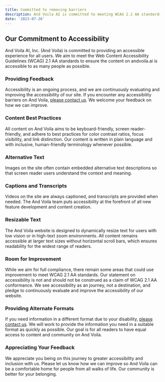 ```yaml
---
title: Committed to removing barriers
description: And Voila AI is committed to meeting WCAG 2.1 AA standards for accessibility and continuously improving to ensure our website is inclusive and usable for everyone. Contact us if you encounter barriers.
date: '2023-07-26'
---
```


## Our Commitment to Accessibility

And Voila AI, Inc. (And Voila) is committed to providing an accessible experience for all users. We aim to meet the Web Content Accessibility Guidelines (WCAG) 2.1 AA standards to ensure the content on andvoila.ai is accessible to as many people as possible.

### Providing Feedback

Accessibility is an ongoing process, and we are continuously evaluating and improving the accessibility of our site. If you encounter any accessibility barriers on And Voila, [please contact us](/contact). We welcome your feedback on how we can improve.

### Content Best Practices

All content on And Voila aims to be keyboard-friendly, screen reader-friendly, and adhere to best practices for color contrast ratios, focus visibility, and link distinction. Our content is written in plain language and with inclusive, human-friendly terminology whenever possible.

### Alternative Text

Images on the site often contain embedded alternative text descriptions so that screen reader users understand the context and meaning.

### Captions and Transcripts

Videos on the site are always captioned, and transcripts are provided when needed. The And Voila team puts accessibility at the forefront of all new feature development and content creation.

### Resizable Text

The And Voila website is designed to dynamically resize text for users with low vision or in high-text zoom environments. All content remains accessible at larger text sizes without horizontal scroll bars, which ensures readability for the widest range of readers.

### Room for Improvement

While we aim for full compliance, there remain some areas that could use improvement to meet WCAG 2.1 AA standards. Our statement on accessibility is not and should not be construed as a claim of WCAG 2.1 AA conformance. We see accessibility as an journey, not a destination, and pledge to continuously evaluate and improve the accessibility of our website.

### Providing Alternate Formats

If you need information in a different format due to your disability, [please contact us](/contact). We will work to provide the information you need in a suitable format as quickly as possible. Our goal is for all readers to have equal access to content and community on And Voila.

### Appreciating Your Feedback

We appreciate you being on this journey to greater accessibility and inclusion with us. Please let us know how we can improve so And Voila can be a comfortable home for people from all walks of life. Our community is better for your belonging.
